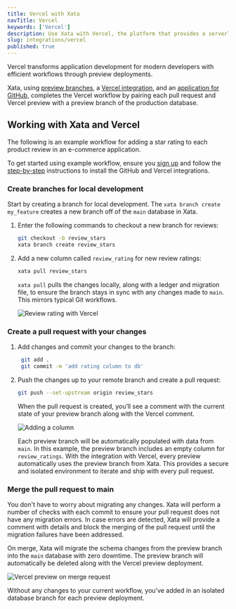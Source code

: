 ```yaml
---
title: Vercel with Xata
navTitle: Vercel
keywords: ['Vercel']
description: Use Xata with Vercel, the platform that provides a serverless deployment infrastructure for web applications
slug: integrations/vercel
published: true
---
```


Vercel transforms application development for modern developers with efficient workflows through preview deployments.

Xata, using [preview branches](https://xata.io/docs/getting-started/workflow), a [Vercel integration](https://vercel.com/integrations/xata), and an [application for GitHub](https://github.com/apps/xata-app), completes the Vercel workflow by pairing each pull request and Vercel preview with a preview branch of the production database.

## Working with Xata and Vercel

The following is an example workflow for adding a star rating to each product review in an e-commerce application.

To get started using example workflow, ensure you [sign up](https://app.xata.io/signin) and follow the [step-by-step](https://xata.io/docs/getting-started/workflow) instructions to install the GitHub and Vercel integrations.

### Create branches for local development

Start by creating a branch for local development. The `xata branch create my_feature` creates a new branch off of the `main` database in Xata.

1. Enter the following commands to checkout a new branch for reviews:
   ```bash
   git checkout -b review_stars
   xata branch create review_stars
   ```
1. Add a new column called `review_rating` for new review ratings:

   ```bash
   xata pull review_stars
   ```

   `xata pull` pulls the changes locally, along with a ledger and migration file, to ensure the branch stays in sync with any changes made to `main`. This mirrors typical Git workflows.

   ![Review rating with Vercel](images/review_rating_vercel.png)

### Create a pull request with your changes

1. Add changes and commit your changes to the branch:
   ```bash
    git add .
    git commit -m 'add rating column to db'
   ```
1. Push the changes up to your remote branch and create a pull request:

   ```bash
   git push --set-upstream origin review_stars
   ```

   When the pull request is created, you’ll see a comment with the current state of your preview branch along with the Vercel comment.

   ![Adding a column](images/column_vercel.png)

   Each preview branch will be automatically populated with data from `main`. In this example, the preview branch includes an empty column for `review_ratings`. With the integration with Vercel, every preview automatically uses the preview branch from Xata. This provides a secure and isolated environment to iterate and ship with every pull request.

### Merge the pull request to main

You don't have to worry about migrating any changes. Xata will perform a number of checks with each commit to ensure your pull request does not have any migration errors. In case errors are detected, Xata will provide a comment with details and block the merging of the pull request until the migration failures have been addressed.

On merge, Xata will migrate the schema changes from the preview branch into the `main` database with zero downtime. The preview branch will automatically be deleted along with the Vercel preview deployment.

![Vercel preview on merge request](images/vercel-preview-merge.png)

Without any changes to your current workflow, you’ve added in an isolated database branch for each preview deployment.
